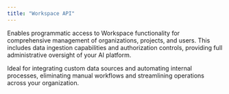 ```yaml
---
title: "Workspace API"
---
```


Enables programmatic access to Workspace functionality for comprehensive management of organizations, projects, and users. This includes data ingestion capabilities and authorization controls, providing full administrative oversight of your AI platform.

Ideal for integrating custom data sources and automating internal processes, eliminating manual workflows and streamlining operations across your organization.
